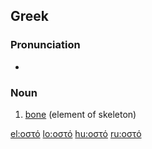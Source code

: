 ==Greek==

===Pronunciation===
* {{IPA|[o̞ˈsto̞]|lang=el}}

===Noun===
{{el-noun|n|ostó|οστά|ostá}}

# [[bone]] (element of skeleton)

[[el:οστό]]
[[lo:οστό]]
[[hu:οστό]]
[[ru:οστό]]